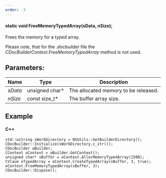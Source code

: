 ```yaml
---
order: -3
---
```

#### static void FreeMemoryTypedArray(sData, nSize);

Frees the memory for a typed array.

Please note, that for the *.docbuilder* file the *CDocBuilderContext.FreeMemoryTypedArray* method is not used.

## Parameters:

| Name    | Type            | Description                          |
| ------- | --------------- | ------------------------------------ |
| *sData* | unsigned char\* | The allocated memory to be released. |
| *nSize* | const size\_t\* | The buffer array size.               |

## Example

#### C++

```
std::wstring sWorkDirectory = NSUtils::GetBuilderDirectory();
CDocBuilder::Initialize(sWorkDirectory.c_str());
CDocBuilder oBuilder;
CContext oContext = oBuilder.GetContext();
unsigned char* sBuffer = oContext.AllocMemoryTypedArray(1500);
CVlaue oTypedArray = oContext.CreateTypedArray(sBuffer, 3, true);
oContext.FreeMemoryTypedArray(sBuffer, 3);
CDocBuilder::Dispose();
```
